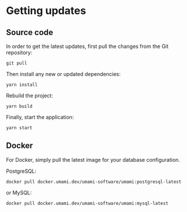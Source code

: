 # Getting updates

## Source code

In order to get the latest updates, first pull the changes from the Git repository:

```
git pull
```

Then install any new or updated dependencies:

```
yarn install
```

Rebuild the project:

```
yarn build
```

Finally, start the application:

```
yarn start
```

## Docker

For Docker, simply pull the latest image for your database configuration.

PostgreSQL:

```shell
docker pull docker.umami.dev/umami-software/umami:postgresql-latest
```

or MySQL:

```shell
docker pull docker.umami.dev/umami-software/umami:mysql-latest
```
